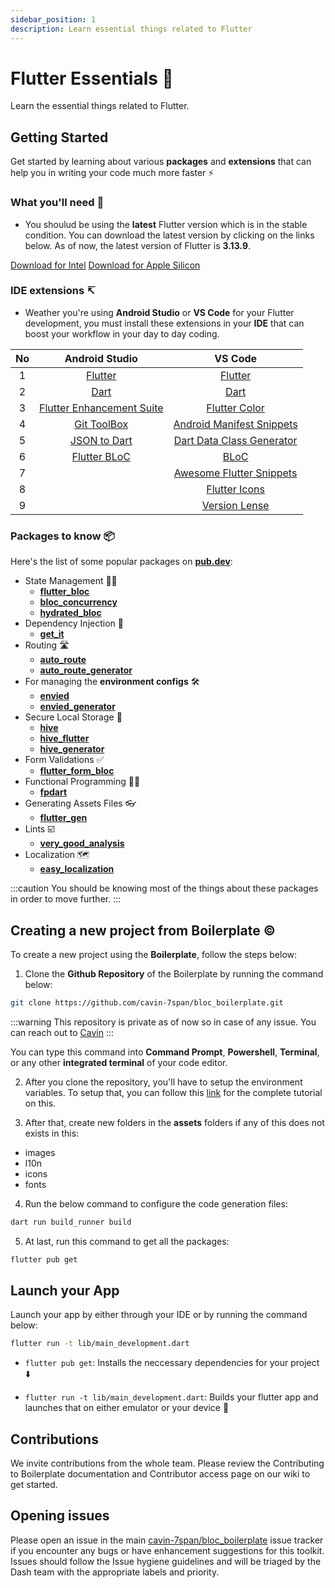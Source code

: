 ```yaml
---
sidebar_position: 1
description: Learn essential things related to Flutter
---
```




# Flutter Essentials 💙

Learn the essential things related to Flutter. 

## Getting Started

Get started by learning about various **packages** and **extensions** that can help you in writing 
your code much more faster ⚡


### What you'll need 🤔
  - You shoulud be using the **latest** Flutter version which is in the stable condition. You can download 
    the latest version by clicking on the links below. As of now, the latest version of Flutter 
    is **3.13.9**.

  <Tabs>
        <TabItem value="apple-intel" label="Mac with Intel Chip" default>
              <a href="https://storage.googleapis.com/flutter_infra_release/releases/stable/macos/flutter_macos_3.16-stable.zip">Download for Intel</a>
              </TabItem>
    <TabItem value="apple-silicon" label="Mac with Apple Silicon Chip">
            <a href="https://storage.googleapis.com/flutter_infra_release/releases/stable/macos/flutter_macos_arm64_3.16-stable.zip">Download for Apple Silicon</a>
              </TabItem>
          </Tabs>    


### IDE extensions ↸
  - Weather you're using **Android Studio** or **VS Code** for your Flutter development, you must install 
    these extensions in your **IDE** that can boost your workflow in your day to day coding.


| **No** | **Android Studio** | **VS Code** |
|:--------:|:--------------------:|:-------------:|
|   1    |[Flutter](https://plugins.jetbrains.com/plugin/9212-flutter) | [Flutter](https://marketplacevisualstudio.com/items?itemName=Dart-Code.flutter) |
|   2    |[Dart](https://plugins.jetbrains.com/plugin/6351-dart) | [Dart](https://marketplace.visualstudio.com/items?itemName=Dart-Code.dart-code) |
|   3    |[Flutter Enhancement Suite](https://plugins.jetbrains.com/plugin/12693-flutter-enhancement-suite) | [Flutter Color](https://marketplace.visualstudio.com/items?itemName=circlecodesolution.ccs-flutter-color) |
|   4    |[Git ToolBox](https://plugins.jetbrains.com/plugin/7499-gittoolbox) | [Android Manifest Snippets](https://marketplace.visualstudio.com/items?itemName=EugenioBuffo.android-manifest-snippets) |
|   5    |[JSON to Dart](https://plugins.jetbrains.com/plugin/12562-jsontodart-json-to-dart-) | [Dart Data Class Generator](https://marketplace.visualstudio.com/items?itemName=hzgood.dart-data-class-generator) |
|   6    |[Flutter BLoC](https://plugins.jetbrains.com/plugin/12129-bloc) | [BLoC](https://marketplace.visualstudio.com/items?itemName=FelixAngelov.bloc) |
|   7    || [Awesome Flutter Snippets](https://marketplace.visualstudio.com/items?itemName=Nash.awesome-flutter-snippets) |
|   8    || [Flutter Icons](https://marketplace.visualstudio.com/items?itemName=AntoineGtr.flutter-icons) |
|   9    || [Version Lense](https://marketplace.visualstudio.com/items?itemName=pflannery.vscode-versionlens) |


### Packages to know 📦

Here's the list of some popular packages on [**pub.dev**](https://www.pub.dev):

- State Management 👨‍💼
  - [**flutter_bloc**](https://pub.dev/packages/flutter_bloc)
  - [**bloc_concurrency**](https://pub.dev/packages/bloc_concurrency)
  - [**hydrated_bloc**](https://pub.dev/packages/hydrated_bloc)
- Dependency Injection 💉
  - [**get_it**](https://pub.dev/packages/get_it)
- Routing 🛣️
  - [**auto_route**](https://pub.dev/packages/auto_route)
  - [**auto_route_generator**](https://pub.dev/packages/auto_route_generator)
- For managing the **environment configs** 🛠️
  - [**envied**](https://pub.dev/packages/envied_flutter)
  - [**envied_generator**](https://pub.dev/packages/envied_generator)
- Secure Local Storage 📍
  - [**hive**](https://pub.dev/packages/hive)
  - [**hive_flutter**](https://pub.dev/packages/hive_flutter)
  - [**hive_generator**](https://pub.dev/packages/hive_generator)
- Form Validations ✅
  - [**flutter_form_bloc**](https://pub.dev/packages/flutter_form_bloc)
- Functional Programming 👨‍💻
  - [**fpdart**](https://pub.dev/packages/fpdart)
- Generating Assets Files 👓
  - [**flutter_gen**](https://pub.dev/packages/flutter_gen)
- Lints ☑️
  - [**very_good_analysis**](https://pub.dev/packages/very_good_analysis)
- Localization 🗺️
  - [**easy_localization**](https://pub.dev/packages/easy_localization)

:::caution
You should be knowing most of the things about these packages in order to move further.
:::

## Creating a new project from Boilerplate ©️

To create a new project using the **Boilerplate**, follow the steps below:

1. Clone the **Github Repository** of the Boilerplate by running the command below:

```bash
git clone https://github.com/cavin-7span/bloc_boilerplate.git
```
:::warning
This repository is private as of now so in case of any issue. You can reach out to 
[Cavin](https://www.linkedin.com/in/cavin-macwan/)
:::

You can type this command into **Command Prompt**, **Powershell**, **Terminal**, or any other **integrated terminal** of your code editor.

2. After you clone the repository, you'll have to setup the environment variables. To setup that, you can follow this [link](https://cavin-7span.github.io/Dash-Docs/docs/tutorial-basics/configuring-environment-variables) for the complete tutorial on this.

3. After that, create new folders in the **assets** folders if any of this does not exists in this:
  - images
  - l10n
  - icons
  - fonts


4. Run the below command to configure the code generation files:

```bash
dart run build_runner build
```

5. At last, run this command to get all the packages:

```bash
flutter pub get
```

## Launch your App

Launch your app by either through your IDE or by running the command below:

```bash
flutter run -t lib/main_development.dart
```

- `flutter pub get`:  Installs the neccessary dependencies for your project ⬇️

- `flutter run -t lib/main_development.dart`:  Builds your flutter app and launches that on
either emulator or your device 🚀


## Contributions

We invite contributions from the whole team. Please review the Contributing to Boilerplate documentation and Contributor access page on our wiki to get started.


## Opening issues

Please open an issue in the main [cavin-7span/bloc_boilerplate](https://github.com/cavin-7span/bloc_boilerplate/issues) issue tracker if you encounter any bugs or have enhancement suggestions for this toolkit. Issues should follow the Issue hygiene guidelines and will be triaged by the Dash team with the appropriate labels and priority.